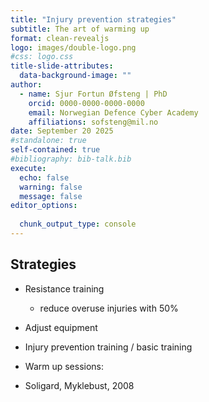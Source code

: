 ```yaml
---
title: "Injury prevention strategies"
subtitle: The art of warming up
format: clean-revealjs
logo: images/double-logo.png
#css: logo.css
title-slide-attributes: 
  data-background-image: ""
author:
  - name: Sjur Fortun Øfsteng | PhD
    orcid: 0000-0000-0000-0000
    email: Norwegian Defence Cyber Academy
    affiliations: sofsteng@mil.no
date: September 20 2025
#standalone: true
self-contained: true
#bibliography: bib-talk.bib
execute: 
  echo: false
  warning: false
  message: false
editor_options: 
  
  chunk_output_type: console
---
```





## Strategies 

- Resistance training  
    - reduce overuse injuries with 50%

- Adjust equipment  

- Injury prevention training / basic training

- Warm up sessions:
- Soligard, Myklebust, 2008












